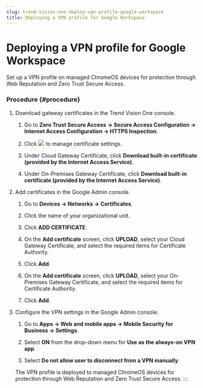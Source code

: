 ```yaml
---
slug: trend-vision-one-deploy-vpn-profile-google-workspace
title: Deploying a VPN profile for Google Workspace
---
```

# Deploying a VPN profile for Google Workspace

Set up a VPN profile on managed ChromeOS devices for protection through Web Reputation and Zero Trust Secure Access.

### Procedure {#procedure}

1.  Download gateway certificates in the Trend Vision One console.

    1.  Go to **Zero Trust Secure Access → Secure Access Configuration → Internet Access Configuration → HTTPS Inspection**.

    2.  Click ![](/images/settingsGearIcon=GUID-20240529104545.webp) to manage certificate settings.

    3.  Under Cloud Gateway Certificate, click **Download built-in certificate (provided by the Internet Access Service)**.

    4.  Under On-Premises Gateway Certificate, click **Download built-in certificate (provided by the Internet Access Service)**.

2.  Add certificates in the Google Admin console.

    1.  Go to **Devices → Networks → Certificates**.

    2.  Click the name of your organizational unit.

    3.  Click **ADD CERTIFICATE**.

    4.  On the **Add certificate** screen, click **UPLOAD**, select your Cloud Gateway Certificate, and select the required items for Certificate Authority.

    5.  Click **Add**.

    6.  On the **Add certificate** screen, click **UPLOAD**, select your On-Premises Gateway Certificate, and select the required items for Certificate Authority.

    7.  Click **Add**.

3.  Configure the VPN settings in the Google Admin console.

    1.  Go to **Apps → Web and mobile apps → Mobile Security for Business → Settings**.

    2.  Select **ON** from the drop-down menu for **Use as the always-on VPN app**.

    3.  Select **Do not allow user to disconnect from a VPN manually**.

    The VPN profile is deployed to managed ChromeOS devices for protection through Web Reputation and Zero Trust Secure Access.
:::
